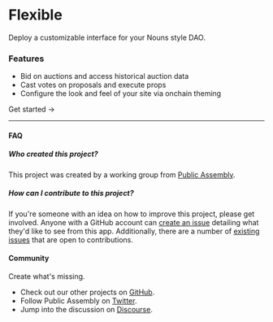 
# Flexible

Deploy a customizable interface for your Nouns style DAO.

### Features

- Bid on auctions and access historical auction data
- Cast votes on proposals and execute props
- Configure the look and feel of your site via onchain theming



<p className="subtitle">
      <Link className={styles.cta} href="/docs/getting_started">Get started <span>→</span></Link>
</p>

---

#### FAQ

##### Who created this project?

This project was created by a working group from [Public Assembly](https://twitter.com/pblcasmbly).

##### How can I contribute to this project?

If you're someone with an idea on how to improve this project, please get involved. Anyone with a GitHub account can [create an issue](https://github.com/public-assembly/flexible/issues/new) detailing what they'd like to see from this app. Additionally, there are a number of [existing issues](https://github.com/public-assembly/flexible/issues) that are open to contributions. 

#### Community

Create what's missing.

- Check out our other projects on [GitHub](https://github.com/orgs/public-assembly/repositories).
- Follow Public Assembly on [Twitter](https://twitter.com/pblcasmbly).
- Jump into the discussion on [Discourse](https://forum.public---assembly.com/).
